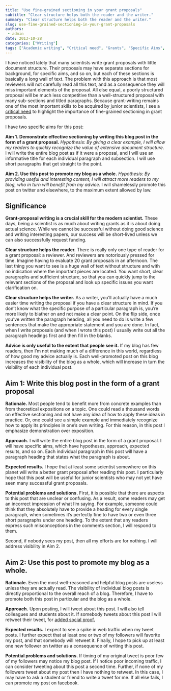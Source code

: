 ```yaml
---
title: "Use fine-grained sectioning in your grant proposals"
subtitle: "Clear structure helps both the reader and the writer."
summary: "Clear structure helps both the reader and the writer."
slug: use-fine-grained-sectioning-in-your-grant-proposals
authors:
 - admin
date: 2013-10-28
categories: ["Writing"]
tags: ["Academic writing", "Critical need", "Grants", "Specific Aims", "Twitter"]
---
```


I have noticed lately that many scientists write grant proposals with little document structure. Their proposals may have separate sections for background, for specific aims, and so on, but each of these sections is basically a long wall of text. The problem with this approach is that most reviewers will not carefully read all this text, and as a consequence they will miss important elements of the proposal. All else equal, a poorly structured proposal will be much less competitive than a well-structured proposal with many sub-sections and titled paragraphs. Because grant-writing remains one of the most important skills to be acquired by junior scientists, I see a [critical need](/blog/2013/10/17/the-critical-need-in-a-grant-application) to highlight the importance of fine-grained sectioning in grant proposals.

I have two specific aims for this post:

**Aim 1. Demonstrate effective sectioning by writing this blog post in the form of a grant proposal.** *Hypothesis: By giving a clear example, I will allow my readers to quickly recognize the value of extensive document structure.* I will write the entire blog post as if it were a proposal, and I will use an informative title for each individual paragraph and subsection. I will use short paragraphs that get straight to the point.

**Aim 2. Use this post to promote my blog as a whole.** *Hypothesis: By providing useful and interesting content, I will attract more readers to my blog, who in turn will benefit from my advice.* I will shamelessly promote this post on twitter and elsewhere, to the maximum extent allowed by law.

## Significance

**Grant-proposal writing is a crucial skill for the modern scientist.** These days, being a scientist is as much about writing grants as it is about doing actual science. While we cannot be successful without doing good science and writing interesting papers, our success will be short-lived unless we can also successfully request funding.

**Clear structure helps the reader.** There is really only one type of reader for a grant proposal: a reviewer. And reviewers are notoriously pressed for time. Imagine having to evaluate 20 grant proposals in an afternoon. The last thing you want to see is a huge wall of text without structure and with no indication where the important pieces are located. You want short, clear paragraphs and sufficient structure, so that you can quickly jump to the relevant sections of the proposal and look up specific issues you want clarification on. 

**Clear structure helps the writer.** As a writer, you’ll actually have a much easier time writing the proposal if you have a clear structure in mind. If you don’t know what the specific purpose of a particular paragraph is, you’re more likely to blather on and not make a clear point. On the flip side, once you’ve written the paragraph heading, all you need to do is write a few sentences that make the appropriate statement and you are done. In fact, when I write proposals (and when I wrote this post) I usually write out all the paragraph headings first and then fill in the blanks.

**Advice is only useful to the extent that people see it.** If my blog has few readers, then I’m not making much of a difference in this world, regardless of how good my advice actually is. Each well-promoted post on this blog increases the visibility of the blog as a whole, which will increase in turn the visibility of each individual post. 

## Aim 1: Write this blog post in the form of a grant proposal

**Rationale.** Most people tend to benefit more from concrete examples than from theoretical expositions on a topic. One could read a thousand words on effective sectioning and not have any idea of how to apply these ideas in practice. Or, one could see a simple example and immediately recognize how to apply its principles in one’s own writing. For this reason, in this post I emphasize demonstration over exposition.

**Approach.** I will write the entire blog post in the form of a grant proposal. I will have specific aims, which have hypotheses, approach, expected results, and so on. Each individual paragraph in this post will have a paragraph heading that states what the paragraph is about.

**Expected results.** I hope that at least some scientist somewhere on this planet will write a better grant proposal after reading this post. I particularly hope that this post will be useful for junior scientists who may not yet have seen many successful grant proposals.

**Potential problems and solutions.** First, it is possible that there are aspects to this post that are unclear or confusing. As a result, some readers may get an incorrect impression of what I’m saying. For example, someone could think that they absolutely have to provide a heading for every single paragraph, when sometimes it’s perfectly fine to have two or even three short paragraphs under one heading. To the extent that any readers express such misconceptions in the comments section, I will respond to them.

Second, if nobody sees my post, then all my efforts are for nothing. I will address visibility in Aim 2.

## Aim 2: Use this post to promote my blog as a whole.

**Rationale.** Even the most well-reasoned and helpful blog posts are useless unless they are actually read. The visibility of individual blog posts is directly proportional to the overall reach of a blog. Therefore, I have to promote both this post in particular and the blog as a whole.

**Approach.** Upon posting, I will tweet about this post. I will also tell colleagues and students about it. If somebody tweets about this post I will retweet their tweet, for [added social proof.](http://en.wikipedia.org/wiki/Social_proof) 

**Expected results.** I expect to see a spike in web traffic when my tweet posts. I further expect that at least one or two of my followers will favorite my post, and that somebody will retweet it. Finally, I hope to pick up at least one new follower on twitter as a consequence of writing this post.

**Potential problems and solutions.** If timing of my original tweet is poor few of my followers may notice my blog post. If I notice poor incoming traffic, I can consider tweeting about this post a second time. Further, if none of my followers tweet about my post then I have nothing to retweet. In this case, I may have to ask a student or friend to write a tweet for me. If all else fails, I can promote my post on facebook.
